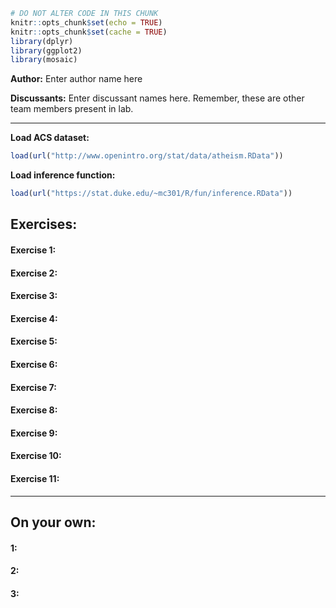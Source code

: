 ```r
# DO NOT ALTER CODE IN THIS CHUNK
knitr::opts_chunk$set(echo = TRUE)
knitr::opts_chunk$set(cache = TRUE)
library(dplyr)
library(ggplot2)
library(mosaic)
```

**Author:** Enter author name here

**Discussants:** Enter discussant names here. Remember, these are other team members present in lab.

* * *

**Load ACS dataset:**
```r
load(url("http://www.openintro.org/stat/data/atheism.RData"))
```

**Load inference function:**
```r
load(url("https://stat.duke.edu/~mc301/R/fun/inference.RData"))
```


## Exercises:

#### Exercise 1: 


#### Exercise 2: 


#### Exercise 3: 


#### Exercise 4: 


#### Exercise 5:


#### Exercise 6:


#### Exercise 7:


#### Exercise 8:


#### Exercise 9:


#### Exercise 10:


#### Exercise 11:

* * *

## On your own:

#### 1: 


#### 2: 


#### 3:





